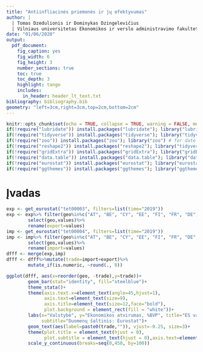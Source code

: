 ```yaml
---
title: "Antiinfliacinės priemonės ir jų efektyvumas"
author: | 
  | Tomas Dzedulionis ir Dominykas Dzingelevičius
  | Vilniaus universitetas Ekonomikos ir verslo administravimo fakultetas
date: "01/06/2020"
output:
  pdf_document:
    fig_caption: yes
    fig_width: 6
    fig_height: 3
    number_sections: true
    toc: true 
    toc_depth: 3
    highlight: tango
    includes:
      in_header: header_lt_text.txt
bibliography: bibliography.bib
geometry: "left=3cm,right=3cm,top=2cm,bottom=2cm"
---
```


```r
knitr::opts_chunk$set(echo = TRUE, collapse = TRUE, warning = FALSE, message = FALSE)
if(!require("lubridate")) install.packages("lubridate"); library("lubridate") # for date conversion
if(!require("tidyverse")) install.packages("tidyverse"); library("tidyverse") # tidyr,dplyr,ggplot
if(!require("zoo")) install.packages("zoo"); library("zoo") # for date conversion
if(!require("reshape2")) install.packages("reshape2"); library("tidyverse") ## for data conversion
if(!require("gridExtra")) install.packages("gridExtra"); library("gridExtra") ## for grid.arrange
if(!require("data.table")) install.packages("data.table"); library("data.table") ## for data conversion
if(!require("eurostat")) install.packages("eurostat"); library("eurostat") ## for eurostat data import
if(!require("ggthemes")) install.packages("ggthemes"); library("ggthemes") ## ggplot themes
```

\newpage
# Įvadas

```r
exp <- get_eurostat("tet00003", filters=list(time="2019"))
exp <- exp%>% filter(geo%in%c("AT", "BE", "CY", "EE", "FI", "FR", "DE", "GR", "IE", "IT", "LV", "LT", "LU", "MT", "NL", "PT", "SK", "SI", "ES","BG", "HR", "CZ", "DK", "HU", "RO", "SE","EL","EU28"))%>%
        select(geo,values)%>%
        rename(export=values)
imp <- get_eurostat("tet00004", filters=list(time="2019"))
imp <- imp%>% filter(geo%in%c("AT", "BE", "CY", "EE", "FI", "FR", "DE", "GR", "IE", "IT", "LV", "LT", "LU", "MT", "NL", "PT", "SK", "SI", "ES","BG", "HR", "CZ", "DK", "HU","RO", "SE","EL","EU28"))%>%
        select(geo,values)%>%
        rename(import=values)
dfff <- merge(exp,imp)
dfff <- dfff%>%mutate(trade=import+export)%>%
        mutate_if(is.numeric, ~round(., 0))

ggplot(dfff, aes(x=reorder(geo, -trade),y=trade))+
        geom_bar(stat="identity", fill="steelblue")+
        theme_stata()+
        theme(axis.text.x=element_text(angle=45,hjust=1),
              axis.text=element_text(size=9),
              axis.title=element_text(size=12,face="bold"),
              plot.background = element_rect(fill = "white"))+
        labs(x="Valstybė", y="Ekonomikos atvirumas, %BVP", title="ES valstybių ekonomikų atvirumas 2019m.", 
             subtitle="Duomenų šaltinis: Eurostat")+
        geom_text(aes(label=paste0(trade,"")), vjust=-0.25, size=3)+
        theme(plot.title = element_text(hjust = 0),
              plot.subtitle = element_text(hjust = 0),axis.text=element_text(size=9))+
        scale_y_continuous(breaks=seq(0,450, by=100))
```